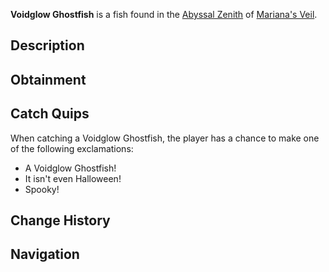 {{FishInfobox
|image          = Voidglow Ghostfish.png
|rarity         = Legendary
|sea            = First Sea
|location       = [[Abyssal Zenith]]
|sublocation    = 
|sources        = Fishing Rod
|radar_location = 
|prog_speed     = -60
|xp             = 2800
|weather        = Foggy
|time           = 
|season         = Spring
|bait           = Squid
|base_weight    = 2300
|base_value     = 7500
|weight_range   = 1500
|base_chance    = 15
|base_resil     = 10
}}
'''Voidglow Ghostfish''' is a {{Rarity|Legendary}} fish found in the [[Abyssal Zenith]] of [[Mariana's Veil]].

== Description ==
{{Description|A ghostly fish with a glowing body that seems to phase in and out of existence.|Bestiary Entry}}

== Obtainment ==
{{Description|Haunting the deepest parts of the trench, particularly under vast amounts of shade and deep fog.|Bestiary Hint}}
{{Fish Availability|
Mariana's Veil/Abyssal Zenith
|top_rods      = 
Leviathan's Fang Rod\100435.14\163385;
Krampus's Rod\92363.57\127240.75;
Great Rod of Oscar\91489.81\115469.48;
Magma Rod\90006.58\124018.92;
Astralhook Rod\83788.46\114997.72;
Resourceful Rod\68868.67\122729.84;
Free Spirit Rod\80556.98\163776.13;
Trident Rod\75349.33\153188.75;
Heaven's Rod\59549.07\118028.27;
Ethereal Prism Rod\83476.11\115204.95;
Seraphic Rod\79914.04\116143.08;
No-Life Rod\77346.66\118856.61;
Rod Of The Forgotten Fang\72636.45\106199.14;
Challenger's Rod\71080.38\108527.81;
Rod Of The Exalted One\63774.66\90540.52;
Rod Of The Depths\62835.84\93561.45;
Zeus Rod\60169.54\94297.04;
Verdant Shear Rod\58905.67\98295.22;
Blazebringer Rod\58463.68\95569.71;
Depthseeker Rod\55426.4\89258.7;
Avalanche Rod\48789.36\78789.65;
Volcanic Rod\47008.39\73671.03;
Steady Rod\15418.42\26255.1
|recommended   = Ethereal Prism Rod
}}

== Catch Quips ==
When catching a Voidglow Ghostfish, the player has a chance to make one of the following exclamations:
* A Voidglow Ghostfish!
* It isn't even Halloween!
* Spooky!

== Change History ==
{{Change History|{{subst:Current Version}}}}

== Navigation ==
{{Fish Navbox|Abyssal Zenith}}